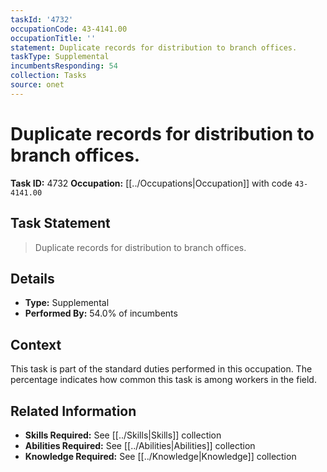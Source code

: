 ```yaml
---
taskId: '4732'
occupationCode: 43-4141.00
occupationTitle: ''
statement: Duplicate records for distribution to branch offices.
taskType: Supplemental
incumbentsResponding: 54
collection: Tasks
source: onet
---
```

# Duplicate records for distribution to branch offices.

**Task ID:** 4732
**Occupation:** [[../Occupations|Occupation]] with code `43-4141.00`

## Task Statement

> Duplicate records for distribution to branch offices.

## Details

- **Type:** Supplemental
- **Performed By:** 54.0% of incumbents

## Context

This task is part of the standard duties performed in this occupation. The percentage indicates how common this task is among workers in the field.

## Related Information

- **Skills Required:** See [[../Skills|Skills]] collection
- **Abilities Required:** See [[../Abilities|Abilities]] collection
- **Knowledge Required:** See [[../Knowledge|Knowledge]] collection
